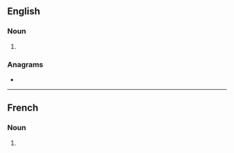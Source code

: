 ==English==

===Noun===
{{head|en|noun plural form}}

# {{plural of|absinthe|lang=en}}

===Anagrams===
* {{anagrams|en|a=abehinsst|banishest}}

----

==French==

===Noun===
{{head|fr|noun plural form|g=f}}

# {{plural of|absinthe|lang=fr}}